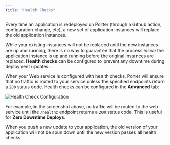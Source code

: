 ```yaml
---
title: "Health Checks"
---
```


Every time an application is redeployed on Porter (through a Github action, configuration change, etc), a new set of application instances will replace the old application instances. 

While your existing instances will not be replaced until the new instances are up and running, there is no way to guarantee that the process *inside* the application instance is up and running before the original instances are replaced. 
**Health checks** can be configured to prevent any downtime during deployment updates:.

When your Web service is configured with health checks, Porter will ensure that no traffic is routed to your service unless the specified endpoints return a `200` status code. Health checks can be configured in the **Advanced** tab:

![Health Check Configuration](/images/configure/health-checks.png)

For example, in the screenshot above, no traffic will be routed to the web service until the `/healthz` endpoint returns a `200` status code. This is useful for 
**Zero Downtime Deploys**. 

When you push a new update to your application, the old version of your application will not be spun down until the new version passes all health checks. 